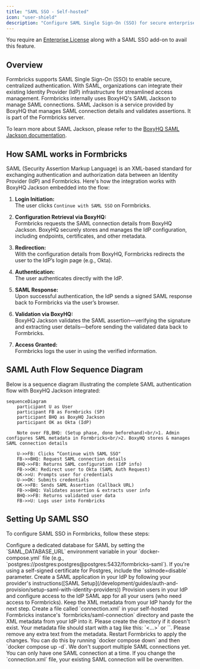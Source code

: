 ```yaml
---
title: "SAML SSO - Self-hosted"
icon: "user-shield"
description: "Configure SAML Single Sign-On (SSO) for secure enterprise authentication with your Formbricks instance."
---
```


<Note>You require an [Enterprise License](/self-hosting/advanced/license) along with a SAML SSO add-on to avail this feature.</Note>

## Overview

Formbricks supports SAML Single Sign-On (SSO) to enable secure, centralized authentication. With SAML, organizations can integrate their existing Identity Provider (IdP) infrastructure for streamlined access management. Formbricks internally uses BoxyHQ's SAML Jackson to manage SAML connections. SAML Jackson is a service provided by BoxyHQ that manages SAML connection details and validates assertions. It is part of the Formbricks server.

To learn more about SAML Jackson, please refer to the [BoxyHQ SAML Jackson documentation](https://boxyhq.com/docs/jackson/deploy).

## How SAML works in Formbricks

SAML (Security Assertion Markup Language) is an XML-based standard for exchanging authentication and authorization data between an Identity Provider (IdP) and Formbricks. Here's how the integration works with BoxyHQ Jackson embedded into the flow:

1. **Login Initiation:**  
   The user clicks `Continue with SAML SSO` on Formbricks.

2. **Configuration Retrieval via BoxyHQ:**  
   Formbricks requests the SAML connection details from BoxyHQ Jackson. BoxyHQ securely stores and manages the IdP configuration, including endpoints, certificates, and other metadata.

3. **Redirection:**  
   With the configuration details from BoxyHQ, Formbricks redirects the user to the IdP’s login page (e.g., Okta).

4. **Authentication:**  
   The user authenticates directly with the IdP.

5. **SAML Response:**  
   Upon successful authentication, the IdP sends a signed SAML response back to Formbricks via the user’s browser.

6. **Validation via BoxyHQ:**  
   BoxyHQ Jackson validates the SAML assertion—verifying the signature and extracting user details—before sending the validated data back to Formbricks.

7. **Access Granted:**  
   Formbricks logs the user in using the verified information.

## SAML Auth Flow Sequence Diagram

Below is a sequence diagram illustrating the complete SAML authentication flow with BoxyHQ Jackson integrated:

```mermaid
sequenceDiagram
    participant U as User
    participant FB as Formbricks (SP)
    participant BHQ as BoxyHQ Jackson
    participant OK as Okta (IdP)

    Note over FB,BHQ: (Setup phase, done beforehand)<br/>1. Admin configures SAML metadata in Formbricks<br/>2. BoxyHQ stores & manages SAML connection details

    U->>FB: Clicks “Continue with SAML SSO"
    FB->>BHQ: Request SAML connection details
    BHQ->>FB: Returns SAML configuration (IdP info)
    FB->>OK: Redirect user to Okta (SAML Auth Request)
    OK->>U: Prompts user for credentials
    U->>OK: Submits credentials
    OK->>FB: Sends SAML Assertion (Callback URL)
    FB->>BHQ: Validates assertion & extracts user info
    BHQ->>FB: Returns validated user data
    FB->>U: Logs user into Formbricks

```

## Setting Up SAML SSO

To configure SAML SSO in Formbricks, follow these steps:

<Steps>
  <Step title="Database Setup">
    Configure a dedicated database for SAML by setting the `SAML_DATABASE_URL` environment variable in your `docker-compose.yml` file (e.g., `postgres://postgres:postgres@postgres:5432/formbricks-saml`). If you're using a self-signed certificate for Postgres, include the `sslmode=disable` parameter.
  </Step>

  <Step title="IdP Application">
    Create a SAML application in your IdP by following your provider's instructions([SAML Setup](/development/guides/auth-and-provision/setup-saml-with-identity-providers))
  </Step>

  <Step title="User Provisioning">
    Provision users in your IdP and configure access to the IdP SAML app for all your users (who need access to Formbricks).
  </Step>

  <Step title="Metadata">
    Keep the XML metadata from your IdP handy for the next step.
  </Step>

  <Step title="Metadata Setup">
    Create a file called `connection.xml` in your self-hosted Formbricks instance's `formbricks/saml-connection` directory and paste the XML metadata from your IdP into it. Please create the directory if it doesn't exist. Your metadata file should start with a tag like this: `<?xml version="1.0" encoding="UTF-8"?><...>` or `<md:EntityDescriptor entityID="...">`. Please remove any extra text from the metadata.
  </Step>

  <Step title="Restart Formbricks">
    Restart Formbricks to apply the changes. You can do this by running `docker compose down` and then `docker compose up -d`.
  </Step>
</Steps>

<Note>
  We don't support multiple SAML connections yet. You can only have one SAML connection at a time. If you
  change the `connection.xml` file, your existing SAML connection will be overwritten.
</Note>

